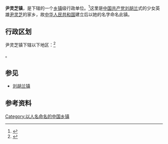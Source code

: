 {{中国乡级行政区|14/07/25/106/000}}

'''尹灵芝镇'''，是{{PRC admin/fullname|14/07/25/106/000|3}}下辖的一个[[乡镇|乡镇]]级行政单位。<ref>{{PRC admin/ref sgc|{{PRC admin/parent|14/07/25/106/000}}}}</ref>这里是[[中国共产党|中国共产党]][[刘胡兰|刘胡兰]]式的少女英雄[[尹灵芝|尹灵芝]]的家乡，故[[中华人民共和国|中华人民共和国]]建立后以她的名字命名此镇。

== 行政区划 ==
尹灵芝镇下辖以下地区：<ref>{{PRC admin/ref sgc|14/07/25/106/000}}</ref>

{{PRC admin/children|14/07/25/106/000}}。

== 参见 ==
* [[刘胡兰镇|刘胡兰镇]]

== 参考资料 ==
{{reflist}}

{{行政区划小作品}}
{{PRC admin/navcat|14/07/25/106/000}}

[[Category:以人名命名的中国乡镇|Category:以人名命名的中国乡镇]]